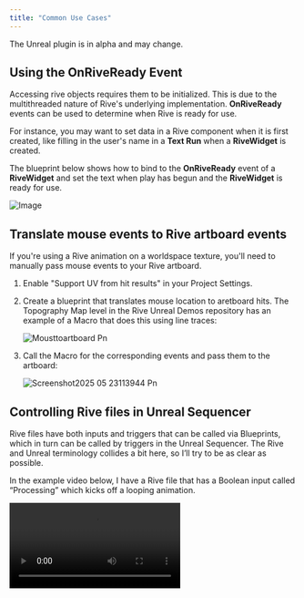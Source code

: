 ```yaml
---
title: "Common Use Cases"
---
```


<Note>
  The Unreal plugin is in alpha and may change.
</Note>

## Using the OnRiveReady Event

Accessing rive objects requires them to be initialized. This is due to the multithreaded nature of Rive's underlying implementation. **OnRiveReady** events can be used to determine when Rive is ready for use.

For instance, you may want to set data in a Rive component when it is first created, like filling in the user's name in a **Text Run** when a **RiveWidget** is created.

The blueprint below shows how to bind to the **OnRiveReady** event of a **RiveWidget** and set the text when play has begun and the **RiveWidget** is ready for use.

![Image](https://ucarecdn.com/7bb2da03-269e-4e7d-844d-7dd69d05b0ed/)

## Translate mouse events to Rive artboard events

If you're using a Rive animation on a worldspace texture, you'll need to manually pass mouse events to your Rive artboard.

1. Enable "Support UV from hit results" in your Project Settings.
2. Create a blueprint that translates mouse location to aretboard hits. The Topography Map level in the Rive Unreal Demos repository has an example of a Macro that does this using line traces:

   ![Mousttoartboard Pn](/images/unreal/mousttoartboard.png)
3. Call the Macro for the corresponding events and pass them to the artboard:

   ![Screenshot2025 05 23113944 Pn](/images/unreal/Screenshot2025-05-23113944.png)

## Controlling Rive files in Unreal Sequencer

Rive files have both inputs and triggers that can be called via Blueprints, which in turn can be called by triggers in the Unreal Sequencer. The Rive and Unreal terminology collides a bit here, so I’ll try to be as clear as possible.

<Steps>
  <Step title="In sequencer, add your RiveActor as a track.">
    
  </Step>
  <Step title="Move the timeline head to the location where you want to trigger an input or Rive trigger.">
    
  </Step>
  <Step title="Add a key.">
    
  </Step>
  <Step title="Right-click the key, select Properties and select “Create New Endpoint”. This will create a Blueprint node that will trigger whatever Blueprint action you like, including Rive actions.">
    
  </Step>
  <Step title="Open the Blueprint (double-click on Event) and add a Rive Set Bool Value node (be sure to uncheck “Context Sensitive” in the search box.">
    
  </Step>
  <Step title="The Rive Set Value nodes require an artboard as an input which can be derived from the Sequencer Event node. Add a Rive Get Artboard node and drag the target from the Sequencer Event node. A conversion node will be automatically added.">
    
  </Step>
  <Step title="Ensure the Blueprint’s “Call In Editor” box is checked.">
    
  </Step>
</Steps>

In the example video below, I have a Rive file that has a Boolean input called “Processing” which kicks off a looping animation.

<video controls className="w-full aspect-video" src="https://ucarecdn.com/22a368aa-5110-4b79-afa8-e244a3500e24/" />